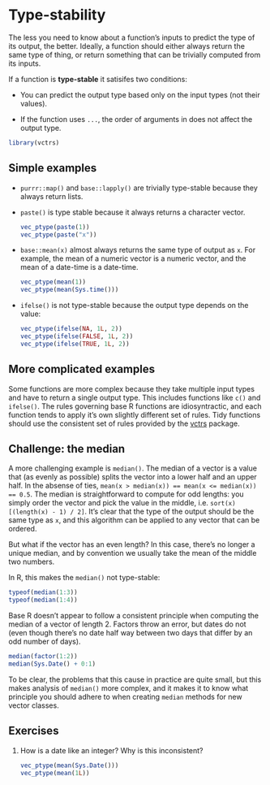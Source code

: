 # Type-stability

The less you need to know about a function's inputs to predict the type of its output, the better. Ideally, a function should either always return the same type of thing, or return something that can be trivially computed from its inputs.

If a function is __type-stable__ it satisifes two conditions:

* You can predict the output type based only on the input types 
  (not their values).
  
* If the function uses `...`, the order of arguments in does not affect the 
  output type.

```r
library(vctrs)
```

## Simple examples

*   `purrr::map()` and `base::lapply()` are trivially type-stable because they
    always return lists.

*   `paste()` is type stable because it always returns a character vector.

    ```r
    vec_ptype(paste(1))
    vec_ptype(paste("x"))
    ```

*   `base::mean(x)` almost always returns the same type of output as `x`. 
    For example, the mean of a numeric vector is a numeric vector, and the mean
    of a date-time is a date-time.
    
    ```r
    vec_ptype(mean(1))
    vec_ptype(mean(Sys.time()))
    ```

*   `ifelse()` is not type-stable because the output type depends on the value:

    ```r
    vec_ptype(ifelse(NA, 1L, 2))
    vec_ptype(ifelse(FALSE, 1L, 2))
    vec_ptype(ifelse(TRUE, 1L, 2))
    ```

## More complicated examples

Some functions are more complex because they take multiple input types and have to return a single output type. This includes functions like `c()` and `ifelse()`. The rules governing base R functions are idiosyntractic, and each function tends to apply it's own slightly different set of rules. Tidy functions should use the consistent set of rules provided by the [vctrs](https://vctrs.r-lib.org) package.

## Challenge: the median

A more challenging example is `median()`. The median of a vector is a value that (as evenly as possible) splits the vector into a lower half and an upper half. In the absense of ties, `mean(x > median(x)) == mean(x <= median(x)) == 0.5`. The median is straightforward to compute for odd lengths: you simply order the vector and pick the value in the middle, i.e. `sort(x)[(length(x) - 1) / 2]`. It's clear that the type of the output should be the same type as `x`, and this algorithm can be applied to any vector that can be ordered.

But what if the vector has an even length? In this case, there's no longer a unique median, and by convention we usually take the mean of the middle two numbers. 

In R, this makes the `median()` not type-stable:

```r
typeof(median(1:3))
typeof(median(1:4))
```

Base R doesn't appear to follow a consistent principle when computing the median of a vector of length 2. Factors throw an error, but dates do not (even though there's no date half way between two days that differ by an odd number of days).

```r
median(factor(1:2))
median(Sys.Date() + 0:1)
```

To be clear, the problems that this cause in practice are quite small, but this makes analysis of `median()` more complex, and it makes it to know what principle you should adhere to when creating `median` methods for new vector classes.

## Exercises

1.  How is a date like an integer? Why is this inconsistent? 

    ```r
    vec_ptype(mean(Sys.Date()))
    vec_ptype(mean(1L))
    ```

